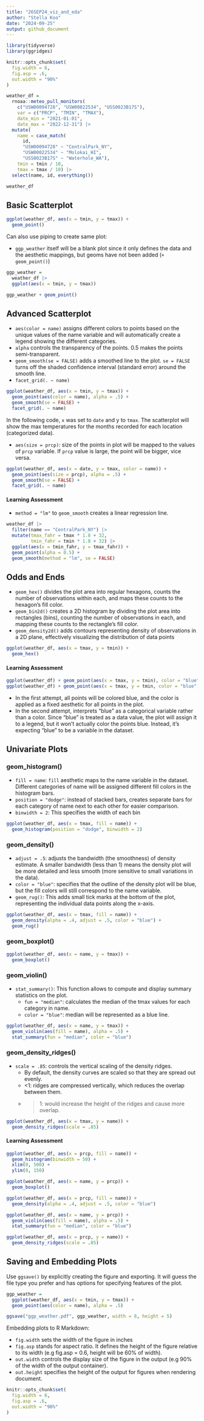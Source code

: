 ```yaml
---
title: "26SEP24_viz_and_eda"
author: "Stella Koo"
date: "2024-09-25"
output: github_document
---
```

```r
library(tidyverse)
library(ggridges)

knitr::opts_chunk$set(
  fig.width = 6,
  fig.asp = .6,
  out.width = "90%"
)
```


```r
weather_df = 
  rnoaa::meteo_pull_monitors(
    c("USW00094728", "USW00022534", "USS0023B17S"),
    var = c("PRCP", "TMIN", "TMAX"), 
    date_min = "2021-01-01",
    date_max = "2022-12-31") |>
  mutate(
    name = case_match(
      id, 
      "USW00094728" ~ "CentralPark_NY", 
      "USW00022534" ~ "Molokai_HI",
      "USS0023B17S" ~ "Waterhole_WA"),
    tmin = tmin / 10,
    tmax = tmax / 10) |>
  select(name, id, everything())

weather_df
```

## Basic Scatterplot

```r
ggplot(weather_df, aes(x = tmin, y = tmax)) + 
  geom_point()
```

Can also use piping to create same plot:

* `ggp_weather` itself will be a blank plot since it only defines the data and the aesthetic mappings, but geoms have not been added (`+ geom_point()`)

```r
ggp_weather = 
  weather_df |>
  ggplot(aes(x = tmin, y = tmax)) 

ggp_weather + geom_point()
```

## Advanced Scatterplot

* `aes(color = name)` assigns different colors to points based on the unique values of the name variable and will automatically create a legend showing the different categories.
* `alpha` controls the transparency of the points. 0.5 makes the points semi-transparent.
* `geom_smooth(se = FALSE)` adds a smoothed line to the plot. `se = FALSE` turns off the shaded confidence interval (standard error) around the smooth line.
* `facet_grid(. ~ name)` 

```r
ggplot(weather_df, aes(x = tmin, y = tmax)) + 
  geom_point(aes(color = name), alpha = .5) +
  geom_smooth(se = FALSE) +
  facet_grid(. ~ name)
```

In the following code, `x` was set to `date` and y to `tmax`. The scatterplot will show the max temperatures for the months recorded for each location (categorized data).

* `aes(size = prcp)`: size of the points in  plot will be mapped to the values of `prcp` variable. If `prcp` value is large, the point will be bigger, vice versa.

```r
ggplot(weather_df, aes(x = date, y = tmax, color = name)) + 
  geom_point(aes(size = prcp), alpha = .5) +
  geom_smooth(se = FALSE) + 
  facet_grid(. ~ name)
```

#### Learning Assessment

* `method = "lm"` to `geom_smooth` creates a linear regression line.

```r
weather_df |> 
  filter(name == "CentralPark_NY") |>
  mutate(tmax_fahr = tmax * 1.8 + 32, 
         tmin_fahr = tmin * 1.8 + 32) |>
  ggplot(aes(x = tmin_fahr, y = tmax_fahr)) + 
  geom_point(alpha = 0.5) +
  geom_smooth(method = "lm", se = FALSE)
```

## Odds and Ends

* `geom_hex()` divides the plot area into regular hexagons, counts the number of observations within each, and maps these counts to the hexagon's fill color.
* `geom_bin2d()` creates a 2D histogram by dividing the plot area into rectangles (bins), counting the number of observations in each, and mapping these counts to the rectangle's fill color.
* `geom_density2d()` adds contours representing density of observations in a 2D plane, effectively visualizing the distribution of data points

```r
ggplot(weather_df, aes(x = tmax, y = tmin)) + 
  geom_hex()
```

#### Learning Assessment
```r
ggplot(weather_df) + geom_point(aes(x = tmax, y = tmin), color = "blue")
ggplot(weather_df) + geom_point(aes(x = tmax, y = tmin, color = "blue"))
```

* In the first attempt, all points will be colored blue, and the color is applied as a fixed aesthetic for all points in the plot.
* In the second attempt, interprets "blue" as a categorical variable rather than a color. Since "blue" is treated as a data value, the plot will assign it to a legend, but it won’t actually color the points blue. Instead, it’s expecting "blue" to be a variable in the dataset.

## Univariate Plots
### geom_histogram()

* `fill = name`: `fill` aesthetic maps to the name variable in the dataset. Different categories of name will be assigned different fill colors in the histogram bars.
* `position = "dodge"`: instead of stacked bars, creates separate bars for each category of name next to each other for easier comparison.
* `binwidth = 2`: This specifies the width of each bin 

```r
ggplot(weather_df, aes(x = tmax, fill = name)) + 
  geom_histogram(position = "dodge", binwidth = 2)
```

### geom_density()

* `adjust = .5`: adjusts the bandwidth (the smoothness) of density estimate. A smaller bandwidth (less than 1) means the density plot will be more detailed and less smooth (more sensitive to small variations in the data).
* `color = "blue"`: specifies that the outline of the density plot will be blue, but the fill colors will still correspond to the name variable.
* `geom_rug()`: This adds small tick marks at the bottom of the plot, representing the individual data points along the x-axis.

```r
ggplot(weather_df, aes(x = tmax, fill = name)) + 
  geom_density(alpha = .4, adjust = .5, color = "blue") +
  geom_rug()
```

### geom_boxplot()
```r
ggplot(weather_df, aes(x = name, y = tmax)) + 
  geom_boxplot()
```

### geom_violin()

* `stat_summary()`: This function allows to compute and display summary statistics on the plot.
  * `fun = "median"`: calculates the median of the tmax values for each category in name.
  * `color = "blue"`: median will be represented as a blue line.

```r
ggplot(weather_df, aes(x = name, y = tmax)) + 
  geom_violin(aes(fill = name), alpha = .5) + 
  stat_summary(fun = "median", color = "blue")
```

### geom_density_ridges()

* `scale = .85`: controls the vertical scaling of the density ridges. 
  * By default, the density curves are scaled so that they are spread out evenly. 
  * <1: ridges are compressed vertically, which reduces the overlap between them.
  * >1: would increase the height of the ridges and cause more overlap.

```r
ggplot(weather_df, aes(x = tmax, y = name)) + 
  geom_density_ridges(scale = .85)
```

#### Learning Assessment

```r
ggplot(weather_df, aes(x = prcp, fill = name)) +
  geom_histogram(binwidth = 50) +
  xlim(0, 500) +
  ylim(0, 150)
```

```r
ggplot(weather_df, aes(x = name, y = prcp)) + 
  geom_boxplot()
```

```r
ggplot(weather_df, aes(x = prcp, fill = name)) + 
  geom_density(alpha = .4, adjust = .5, color = "blue")
```

```r
ggplot(weather_df, aes(x = name, y = prcp)) + 
  geom_violin(aes(fill = name), alpha = .5) + 
  stat_summary(fun = "median", color = "blue")
```

```r
ggplot(weather_df, aes(x = prcp, y = name)) + 
  geom_density_ridges(scale = .85)
```

## Saving and Embedding Plots
Use `ggsave()` by explicitly creating the figure and exporting. It will guess the file type you prefer and has options for specifying features of the plot.

```r
ggp_weather = 
  ggplot(weather_df, aes(x = tmin, y = tmax)) + 
  geom_point(aes(color = name), alpha = .5) 

ggsave("ggp_weather.pdf", ggp_weather, width = 8, height = 5)
```

Embedding plots to R Markdown: 

* `fig.width` sets the width of the figure in inches
* `fig.asp` stands for aspect ratio. It defines the height of the figure relative to its width (e.g fig.asp = 0.6, height will be 60% of  width).
* `out.width` controls the display size of the figure in the output (e.g 90% of the width of the output container).
* `out.height` specifies the height of the output for figures when rendering document.

```r
knitr::opts_chunk$set(
  fig.width = 6,
  fig.asp = .6,
  out.width = "90%"
)
```
